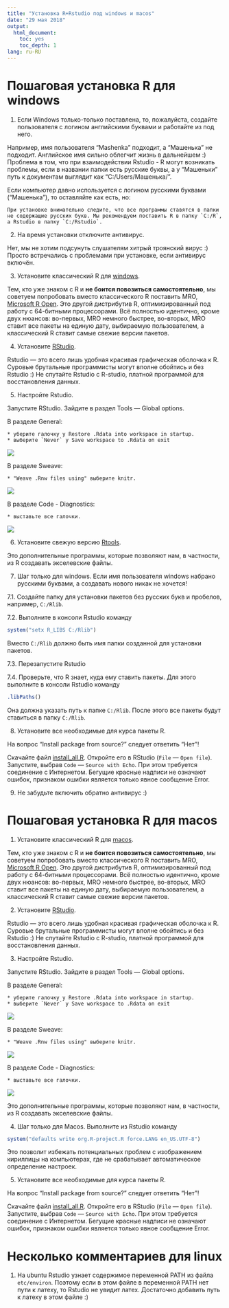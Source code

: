 ```yaml
---
title: "Установка R+Rstudio под windows и macos"
date: "29 мая 2018"
output: 
  html_document: 
    toc: yes
    toc_depth: 1
lang: ru-RU
---
```


# Пошаговая установка R для windows

1. Если Windows только-только поставлена, то, пожалуйста,
создайте пользователя с логином английскими буквами и работайте из под него.

Например, имя пользователя "Mashenka" подходит, а "Машенька" не подходит.
Английское имя сильно облегчит жизнь в дальнейшем :)
Проблема в том, что при взаимодействии Rstudio - R могут возникать проблемы,
если в названии папки есть русские буквы, а у "Машеньки" путь к документам выглядит как "C:/Users/Машенька/".

Если компьютер давно используется с логином русскими буквами ("Машенька"), то оставляйте как есть, но:

    При установке внимательно следите, что все программы ставятся в папки не содержащие русских букв. Мы рекомендуем поставить R в папку `C:/R`, а Rstudio в папку `C:/Rstudio`.

2. На время установки отключите антивирус.

Нет, мы не хотим подсунуть слушателям хитрый троянский вирус :) Просто встречались с проблемами при установке, если антивирус включён.

3. Установите классический R для [windows](https://cran.r-project.org/bin/windows/base/).

Тем, кто уже знаком с R и **не боится повозиться самостоятельно**, мы советуем попробовать вместо классического R поставить MRO, [Microsoft R Open](https://mran.microsoft.com/open/).
Это другой дистрибутив R, оптимизированный под работу с 64-битными процессорами.
Всё полностью идентично, кроме двух нюансов: во-первых, MRO немного быстрее,
во-вторых, MRO ставит все пакеты на единую дату, выбираемую пользователем, а классический R ставит самые свежие версии пакетов.

4. Установите [RStudio](https://www.rstudio.com/products/rstudio/download/#download).

Rstudio — это всего лишь удобная красивая графическая оболочка к R.
Суровые брутальные программисты могут вполне обойтись и без Rstudio :)
Не спутайте Rstudio с R-studio, платной программой для восстановления данных.

5. Настройте Rstudio.

Запустите RStudio. Зайдите в раздел Tools --- Global options.

В разделе General:

    * уберите галочку у Restore .Rdata into workspace in startup.
    * выберите `Never` у Save workspace to .Rdata on exit

![](options_general.png)

В разделе Sweave:

    * "Weave .Rnw files using" выберите knitr.
![](options_sweave.png)

В разделе Code - Diagnostics:

    * выставьте все галочки.

![](options_diagnostics.png)

6. Установите свежую версию [Rtools](https://cran.r-project.org/bin/windows/Rtools/).

Это дополнительные программы, которые позволяют нам, в частности, из R создавать экселевские файлы.

7. Шаг только для windows. Если имя пользователя windows набрано русскими буквами, а создавать нового никак не хочется!

7.1. Создайте папку для установки пакетов без русских букв и пробелов, например, `C:/Rlib`.

7.2. Выполните в консоли Rstudio команду
```r
system("setx R_LIBS C:/Rlib")
```

Вместо `C:/Rlib` должно быть имя папки созданной для установки пакетов.

7.3. Перезапустите Rstudio

7.4. Проверьте, что R знает, куда ему ставить пакеты. Для этого выполните в консоли Rstudio команду

```r
.libPaths()
```

Она должна указать путь к папке `C:/Rlib`. После этого все пакеты будут ставиться в папку `C:/Rlib`.


8. Установите все необходимые для курса пакеты R.

На вопрос "Install package from source?" следует ответить "Нет"!

Скачайте файл [install_all.R](https://github.com/bdemeshev/coursera_metrics/raw/master/install_all.R).
Откройте его в RStudio (`File` --- `Open file`). Запустите, выбрав `Code` --- `Source with Echo`.
При этом требуется соединение с Интернетом.
Бегущие красные надписи не означают ошибок, признаком ошибки является только явное сообщение Error.

9. Не забудьте включить обратно антивирус :)


# Пошаговая установка R для macos 

1. Установите классический R для [macos](https://cran.r-project.org/bin/macosx/).

Тем, кто уже знаком с R и **не боится повозиться самостоятельно**, мы советуем попробовать вместо классического R поставить MRO, [Microsoft R Open](https://mran.microsoft.com/open/).
Это другой дистрибутив R, оптимизированный под работу с 64-битными процессорами.
Всё полностью идентично, кроме двух нюансов: во-первых, MRO немного быстрее,
во-вторых, MRO ставит все пакеты на единую дату, выбираемую пользователем, а классический R ставит самые свежие версии пакетов.

2. Установите [RStudio](https://www.rstudio.com/products/rstudio/download/#download).

Rstudio — это всего лишь удобная красивая графическая оболочка к R.
Суровые брутальные программисты могут вполне обойтись и без Rstudio :)
Не спутайте Rstudio с R-studio, платной программой для восстановления данных.

3. Настройте Rstudio.

Запустите RStudio. Зайдите в раздел Tools --- Global options.

В разделе General:

    * уберите галочку у Restore .Rdata into workspace in startup.
    * выберите `Never` у Save workspace to .Rdata on exit

![](options_general.png)

В разделе Sweave:

    * "Weave .Rnw files using" выберите knitr.
![](options_sweave.png)

В разделе Code - Diagnostics:

    * выставьте все галочки.

![](options_diagnostics.png)

Это дополнительные программы, которые позволяют нам, в частности, из R создавать экселевские файлы.

4. Шаг только для Macos. Выполните из Rstudio команду

```r
system("defaults write org.R-project.R force.LANG en_US.UTF-8")
```

Это позволит избежать потенциальных проблем с изображением кириллицы на компьютерах, где не срабатывает автоматическое определение настроек.


5. Установите все необходимые для курса пакеты R.

На вопрос "Install package from source?" следует ответить "Нет"!

Скачайте файл [install_all.R](https://github.com/bdemeshev/coursera_metrics/raw/master/install_all.R).
Откройте его в RStudio (`File` --- `Open file`). Запустите, выбрав `Code` --- `Source with Echo`.
При этом требуется соединение с Интернетом.
Бегущие красные надписи не означают ошибок, признаком ошибки является только явное сообщение Error.



# Несколько комментариев для linux

1. На ubuntu Rstudio узнает содержимое переменной PATH из файла `etc/environ`.
Поэтому если в этом файле в переменной PATH нет пути к латеху, то Rstudio не увидит латех.
Достаточно добавить путь к латеху в этом файле :)

